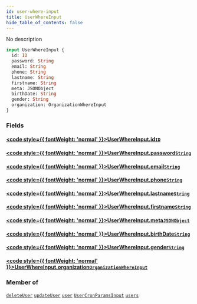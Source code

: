 ```yaml
---
id: user-where-input
title: UserWhereInput
hide_table_of_contents: false
---
```








No description

```graphql
input UserWhereInput {
  id: ID
  password: String
  email: String
  phone: String
  lastname: String
  firstname: String
  meta: JSONObject
  birthDate: String
  gender: String
  organization: OrganizationWhereInput
}
```


### Fields

#### [<code style={{ fontWeight: 'normal' }}>UserWhereInput.<b>id</b></code>](#)<Bullet />[`ID`](/docs/api/scalars/id) <Badge class="secondary" text="scalar"/>
> 
> 

#### [<code style={{ fontWeight: 'normal' }}>UserWhereInput.<b>password</b></code>](#)<Bullet />[`String`](/docs/api/scalars/string) <Badge class="secondary" text="scalar"/>
> 
> 

#### [<code style={{ fontWeight: 'normal' }}>UserWhereInput.<b>email</b></code>](#)<Bullet />[`String`](/docs/api/scalars/string) <Badge class="secondary" text="scalar"/>
> 
> 

#### [<code style={{ fontWeight: 'normal' }}>UserWhereInput.<b>phone</b></code>](#)<Bullet />[`String`](/docs/api/scalars/string) <Badge class="secondary" text="scalar"/>
> 
> 

#### [<code style={{ fontWeight: 'normal' }}>UserWhereInput.<b>lastname</b></code>](#)<Bullet />[`String`](/docs/api/scalars/string) <Badge class="secondary" text="scalar"/>
> 
> 

#### [<code style={{ fontWeight: 'normal' }}>UserWhereInput.<b>firstname</b></code>](#)<Bullet />[`String`](/docs/api/scalars/string) <Badge class="secondary" text="scalar"/>
> 
> 

#### [<code style={{ fontWeight: 'normal' }}>UserWhereInput.<b>meta</b></code>](#)<Bullet />[`JSONObject`](/docs/api/scalars/jsonobject) <Badge class="secondary" text="scalar"/>
> 
> 

#### [<code style={{ fontWeight: 'normal' }}>UserWhereInput.<b>birthDate</b></code>](#)<Bullet />[`String`](/docs/api/scalars/string) <Badge class="secondary" text="scalar"/>
> 
> 

#### [<code style={{ fontWeight: 'normal' }}>UserWhereInput.<b>gender</b></code>](#)<Bullet />[`String`](/docs/api/scalars/string) <Badge class="secondary" text="scalar"/>
> 
> 

#### [<code style={{ fontWeight: 'normal' }}>UserWhereInput.<b>organization</b></code>](#)<Bullet />[`OrganizationWhereInput`](/docs/api/inputs/organization-where-input) <Badge class="secondary" text="input"/>
> 
> 



### Member of

[`deleteUser`](/docs/api/mutations/delete-user)  <Badge class="secondary" text="mutation"/><Bullet />[`updateUser`](/docs/api/mutations/update-user)  <Badge class="secondary" text="mutation"/><Bullet />[`user`](/docs/api/queries/user)  <Badge class="secondary" text="query"/><Bullet />[`UserCronParamsInput`](/docs/api/inputs/user-cron-params-input)  <Badge class="secondary" text="input"/><Bullet />[`users`](/docs/api/queries/users)  <Badge class="secondary" text="query"/>



